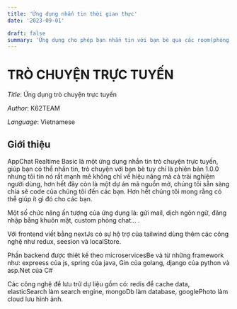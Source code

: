 ```yaml
---
title: 'Ứng dụng nhắn tin thời gian thực'
date: '2023-09-01'

draft: false
summary: 'Ứng dụng cho phép bạn nhắn tin với bạn bè qua các room(phòng trò chuyện) đây tuy đây chỉ là phiên bản v1.0.0 nhưng với sự kết hợp của các framework của các ngôn ngữ lập trình hàng đầu như: javascript, java, golang, python, C#, ngoài ra còn các công nghệ như elasticSearch, redis, rabbitMq, mongoDb, googlePhoto...'
---
```


# TRÒ CHUYỆN TRỰC TUYẾN

_Title_: Ứng dụng trò chuyện trực tuyến

_Author_: K62TEAM

_Language_: Vietnamese

## Giới thiệu

AppChat Realtime Basic là một ứng dụng nhắn tin trò chuyện trực tuyến, giúp bạn có thể nhắn tin, trò chuyện với bạn bè
tuy chỉ là phiên bản 1.0.0 nhưng tôi tin nó rất mạnh mẽ không chỉ về hiệu năng mà cả trải nghiệm người dùng, hơn hết đây
còn là một dự án mã nguồn mở, chúng tôi sẵn sàng chia sẽ code của chúng tôi đến các bạn. Hơn hết chúng tôi mong rằng có thể giúp ít gì đó cho các bạn.

Một số chức năng ấn tượng của ứng dụng là: gửi mail, dịch ngôn ngữ, đăng nhập bằng khuôn mặt, custom phòng chat... .

Với frontend viết bằng nextJs có sự hộ trợ của tailwind dùng thêm các công nghệ như redux, seesion và localStore.

Phần backend được thiêt kế theo microservicesBe và từ những
framework như: expreess của js, spring của java,
Gin của golang, django của python và asp.Net của C#

Các công nghệ để lưu trữ dự liệu gồm có: redis để cache data, elasticSearch làm search engine,
mongoDb làm database, googlePhoto làm cloud lưu hình ảnh.

